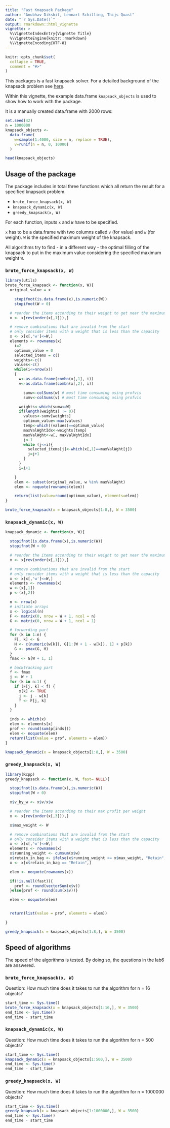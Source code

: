 ```yaml
---
title: "Fast Knapsack Package"
author: "Anubhav Dikshit, Lennart Schilling, Thijs Quast" 
date: "`r Sys.Date()`"
output: rmarkdown::html_vignette
vignette: >
  %\VignetteIndexEntry{Vignette Title}
  %\VignetteEngine{knitr::rmarkdown}
  %\VignetteEncoding{UTF-8}
---
```


```r
knitr::opts_chunk$set(
  collapse = TRUE,
  comment = "#>"
)
```

This packages is a fast knapsack solver.
For a detailed background of the knapsack problem see [here](https://en.wikipedia.org/wiki/Knapsack problem).

Within this vignette, the example data.frame `knapsack_objects` is used to show how to work with the package.

It is a manually created data.frame with 2000 rows:
```r
set.seed(42)
n = 1000000
knapsack_objects <-
  data.frame(
    w=sample(1:4000, size = n, replace = TRUE),
    v=runif(n = n, 0, 10000)
  )
```
```r
head(knapsack_objects)
```

## Usage of the package
The package includes in total three functions which all return the result for a specified knapsack problem.

- `brute_force_knapsack(x, W)`
- `knapsack_dynamic(x, W)`
- `greedy_knapsack(x, W)`

For each function, inputs `x` and `W` have to be specified. 

`x` has to be a data.frame with two columns called `v` (for value) and `w` (for weight).
`W` is the specified maximum weight of the knapsack. 

All algorithms try to find - in a different way - the optimal filling of the knapsack to put in the maximum value considering the specified maximum weight `W`.

### `brute_force_knapsack(x, W)`
```r
library(utils)
brute_force_knapsack <- function(x, W){
  original_value = x

    stopifnot(is.data.frame(x),is.numeric(W))
    stopifnot(W > 0)

  # reorder the items according to their weight to get near the maximum as soon as possible
  x <- x[rev(order(x[,1])),]

  # remove combinations that are invalid from the start
  # only consider items with a weight that is less than the capacity
  x <- x[x[,'w']<=W,]
  elements <- rownames(x)
    i=2
    optimum_value = 0
    selected_items = c()
    weights<-c()
    values<-c()
    while(i<=nrow(x))
    {
      w<-as.data.frame(combn(x[,1], i))
      v<-as.data.frame(combn(x[,2], i))

        sumw<-colSums(w) # most time consuming using profvis
        sumv<-colSums(v) # most time consuming using profvis

      weights<-which(sumw<=W)
      if(length(weights) != 0){
        values<-sumv[weights]
        optimum_value<-max(values)
        temp<-which((values)==optimum_value)
        maxValWghtIdx<-weights[temp]
        maxValWght<-w[, maxValWghtIdx]
        j<-1
        while (j<=i){
          selected_items[j]<-which(x[,1]==maxValWght[j])
          j=j+1
        }
      }
      i=i+1

    }
    elem <- subset(original_value, w %in% maxValWght)
    elem <- noquote(rownames(elem))

    return(list(value=round(optimum_value), elements=elem))
}
```
```r
brute_force_knapsack(x = knapsack_objects[1:8,], W = 3500)
```

### `knapsack_dynamic(x, W)`
```r
knapsack_dynamic <- function(x, W){

  stopifnot(is.data.frame(x),is.numeric(W))
  stopifnot(W > 0)

  # reorder the items according to their weight to get near the maximum as soon as possible
  x <- x[rev(order(x[,1])),]

  # remove combinations that are invalid from the start
  # only consider items with a weight that is less than the capacity
  x <- x[x[,'w']<=W,]
  elements <- rownames(x)
  w <-(x[,1])
  p <-(x[,2])

  n <- nrow(x)
  # initiate arrays
  x <- logical(n)
  F <- matrix(0, nrow = W + 1, ncol = n)
  G <- matrix(0, nrow = W + 1, ncol = 1)

  # forwarding part
  for (k in 1:n) {
    F[, k] <- G
    H <- c(numeric(w[k]), G[1:(W + 1 - w[k]), 1] + p[k])
    G <- pmax(G, H)
  }
  fmax <- G[W + 1, 1]

  # backtracking part
  f <- fmax
  j <- W + 1
  for (k in n:1) {
    if (F[j, k] < f) {
      x[k] <- TRUE
      j <- j - w[k]
      f <- F[j, k]
    }
  }

  inds <- which(x)
  elem <- elements[x]
  prof <- round(sum(p[inds]))
  elem <- noquote(elem)
  return(list(value = prof, elements = elem))
}
```
```r
knapsack_dynamic(x = knapsack_objects[1:8,], W = 3500)
```

### `greedy_knapsack(x, W)`
```r
library(Rcpp)
greedy_knapsack <- function(x, W, fast= NULL){

  stopifnot(is.data.frame(x),is.numeric(W))
  stopifnot(W > 0)

  x$v_by_w <- x$v/x$w

  # reorder the items according to their max profit per weight
  x <- x[rev(order(x[,3])),]

  x$max_weight <- W

  # remove combinations that are invalid from the start
  # only consider items with a weight that is less than the capacity
  x <- x[x[,'w']<=W,]
  elements <- rownames(x)
  x$running_weight <- cumsum(x$w)
  x$retain_in_bag <- ifelse(x$running_weight <= x$max_weight, "Retain", "Drop")
  x <- x[x$retain_in_bag == "Retain",]

  elem <- noquote(rownames(x))

  if(!is.null(fast)){
    prof <- round(vectorSum(x$v))
  }else{prof <- round(sum(x$v))}

  elem <- noquote(elem)


  return(list(value = prof, elements = elem))

}
```
```r
greedy_knapsack(x = knapsack_objects[1:8,], W = 3500)
```

## Speed of algorithms
The speed of the algorithms is tested. By doing so, the questions in the lab6 are answered.

### `brute_force_knapsack(x, W)`
Question: How much time does it takes to run the algorithm for n = 16 objects?
```r
start_time <- Sys.time()
brute_force_knapsack(x = knapsack_objects[1:16,], W = 3500)
end_time <- Sys.time()
end_time - start_time
```
### `knapsack_dynamic(x, W)`
Question: How much time does it takes to run the algorithm for n = 500 objects?
```r
start_time <- Sys.time()
knapsack_dynamic(x = knapsack_objects[1:500,], W = 3500)
end_time <- Sys.time()
end_time - start_time
```
### `greedy_knapsack(x, W)`
Question: How much time does it takes to run the algorithm for n = 1000000 objects?
```r
start_time <- Sys.time()
greedy_knapsack(x = knapsack_objects[1:1000000,], W = 3500)
end_time <- Sys.time()
end_time - start_time
```
